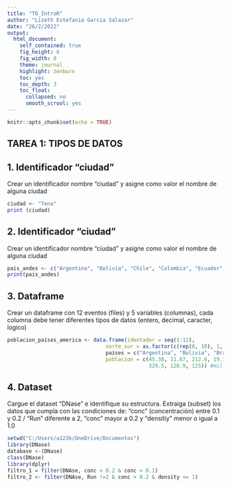 ```yaml
---
title: "T6_IntroR"
author: "Lizeth Estefania Garcia Salazar"
date: "26/2/2022"
output: 
  html_document:
    self_contained: true
    fig_height: 6
    fig_width: 8
    theme: journal
    highlight: zenburn
    toc: yes
    toc_depth: 3 
    toc_float:
      collapsed: no
      smooth_scrool: yes
---
```


```r
knitr::opts_chunk$set(echo = TRUE)
```

## TAREA 1: TIPOS DE DATOS

## 1. Identificador "ciudad"
Crear un identificador nombre "ciudad" y asigne como valor el nombre de alguna ciudad

```r

ciudad <- "Tena"
print (ciudad)

```

## 2. Identificador "ciudad"
Crear un identificador nombre "ciudad" y asigne como valor el nombre de alguna ciudad


```r

pais_andes <- c("Argentina", "Bolivia", "Chile", "Colombia", "Ecuador", "Perú", "Venezuela")
print(pais_andes)

```

## 3. Dataframe
Crear un dataframe con 12 eventos (files) y 5 variables (columnas), cada columna debe tener diferentes tipos de datos (entero, decimal, caracter, logico)

``` r

poblacion_países_america <- data.frame(identador = seq(1:12), 
                                norte_sur = as.factor(c(rep(0, 10), 1, 1)), 
                                países = c("Argentina", "Bolivia", "Brasil", "Chile", "Colombia", "Ecuador", "Guyana",                                            "Paraguay", "Perú", "Surinam", "USA", "Mexico"),
                                poblacion = c(45.38, 11.67, 212.6, 19.12, 50.88, 17.64, 0.79, 32.97, 0.59,
                                              329.5, 128.9, 125)) #millones
``` 

## 4. Dataset
Cargue el dataset "DNase" e identifique su estructura. Extraiga (subset) los datos que cumpla con las condiciones de: "conc" (concentración) entre 0.1 y 0.2 / "Run" diferente a 2, "conc" mayor a 0.2 y "densitiy" menor o igual a 1.0

```r

setwd("C:/Users/a123k/OneDrive/Documentos")
library(DNase)
database <-(DNase)
class(DNase)
library(dplyr)
filtro_1 = filter(DNAse, conc < 0.2 & conc > 0.1)
filtro_2 <- filter(DNAse, Run !=2 & conc > 0.2 & density <= 1)


```
